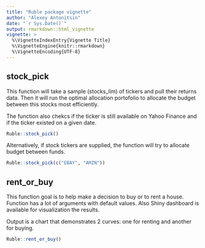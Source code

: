 ```yaml
---
title: "Ruble package vignette"
author: "Alexey Antonitsin"
date: "`r Sys.Date()`"
output: rmarkdown::html_vignette
vignette: >
  %\VignetteIndexEntry{Vignette Title}
  %\VignetteEngine{knitr::rmarkdown}
  %\VignetteEncoding{UTF-8}
---
```




## stock_pick

This function will take a sample (stocks_lim) of tickers and pull their returns data. Then it will
run the optimal allocation portofolio to allocate the budget between this stocks most efficiently.

The function also chekcs if the ticker is still available on Yahoo Finance and if the ticker existed on a 
given date.
```r
Ruble::stock_pick()
```

Alternatively, if stock tickers are supplied, the function will try to allocate budget between funds.
```r
Ruble::stock_pick(c("EBAY", "AMZN"))
```


## rent_or_buy
This function goal is to help make a decision to buy or to rent a house. Function has a lot of arguments with default values.
Also Shiny dashboard is available for visualization the results.

Output is a chart that demonstrates 2 curves: one for renting and another for buying.
```r
Ruble::rent_or_buy()
```

